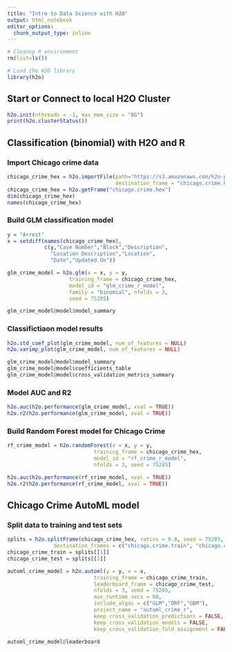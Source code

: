 ```yaml
---
title: "Intro to Data Science with H2O"
output: html_notebook
editor_options: 
  chunk_output_type: inline
---
```


```r
# Cleanup R environment 
rm(list=ls())

# Load the H2O library 
library(h2o)
```

## Start or Connect to local H2O Cluster
```r

h2o.init(nthreads = -1, max_mem_size = "8G")
print(h2o.clusterStatus())
```

## Classification (binomial) with H2O and R

### Import Chicago crime data 
```r
chicago_crime_hex = h2o.importFile(path="https://s3.amazonaws.com/h2o-public-test-data/smalldata/chicago/chicagoCrimes10k.csv.zip", 
                                   destination_frame = "chicago.crime.hex")  # 9,999 rows x 22 columns
chicago_crime_hex = h2o.getFrame("chicago.crime.hex")
dim(chicago_crime_hex)
names(chicago_crime_hex)
```

### Build GLM classification model
```r
y = "Arrest"
x = setdiff(names(chicago_crime_hex), 
            c(y,"Case Number","Block","Description",
              "Location Description","Location",
              "Date","Updated On"))

glm_crime_model = h2o.glm(x = x, y = y, 
                    training_frame = chicago_crime_hex,
                    model_id = "glm_crime_r_model",
                    family = "binomial", nfolds = 3,
                    seed = 75205)

glm_crime_model@model$model_summary
```

### Classifictiaon model results
```r
h2o.std_coef_plot(glm_crime_model, num_of_features = NULL)
h2o.varimp_plot(glm_crime_model, num_of_features = NULL)
```

```r
glm_crime_model@model$model_summary
glm_crime_model@model$coefficients_table
glm_crime_model@model$cross_validation_metrics_summary
```

### Model AUC and R2
```r
h2o.auc(h2o.performance(glm_crime_model, xval = TRUE)) 
h2o.r2(h2o.performance(glm_crime_model, xval = TRUE))
```
### Build Random Forest model for Chicago Crime
```r
rf_crime_model = h2o.randomForest(x = x, y = y,
                            training_frame = chicago_crime_hex,
                            model_id = "rf_crime_r_model",
                            nfolds = 3, seed = 75205)

h2o.auc(h2o.performance(rf_crime_model, xval = TRUE)) 
h2o.r2(h2o.performance(rf_crime_model, xval = TRUE))
```

## Chicago Crime AutoML model

### Split data to training and test sets
```r
splits = h2o.splitFrame(chicago_crime_hex, ratios = 0.8, seed = 75205,
               destination_frames = c("chicago.crime.train", "chicago.crime.test"))
chicago_crime_train = splits[[1]]
chicago_crime_test = splits[[2]]
```

```r
automl_crime_model = h2o.automl(y = y, x = x,
                            training_frame = chicago_crime_train,
                            leaderboard_frame = chicago_crime_test,
                            nfolds = 3, seed = 75205, 
                            max_runtime_secs = 60,
                            include_algos = c("GLM","DRF","GBM"),
                            project_name = "automl_crime_r",
                            keep_cross_validation_predictions = FALSE,
                            keep_cross_validation_models = FALSE,
                            keep_cross_validation_fold_assignment = FALSE)
```

```r
automl_crime_model@leaderboard
```

